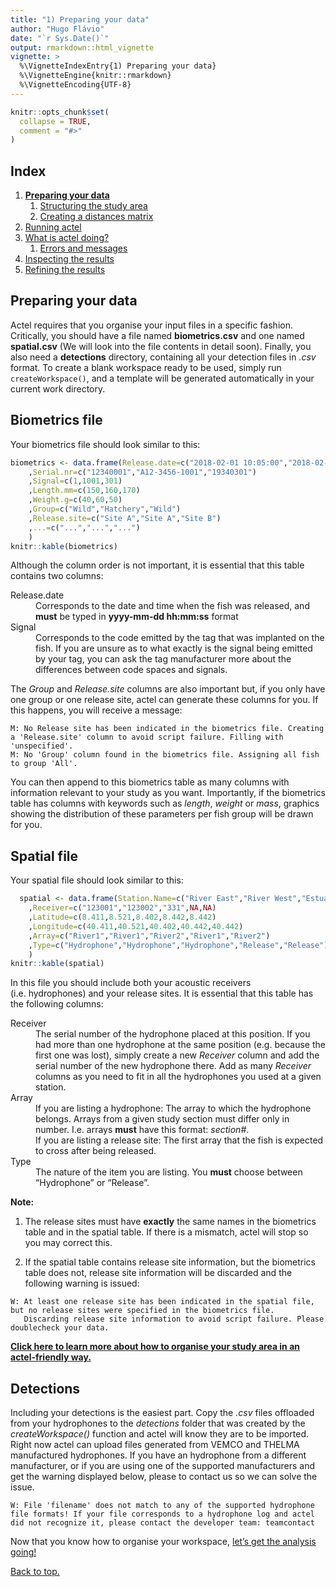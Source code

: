 ```yaml
---
title: "1) Preparing your data"
author: "Hugo Flávio"
date: "`r Sys.Date()`"
output: rmarkdown::html_vignette
vignette: >
  %\VignetteIndexEntry{1) Preparing your data}
  %\VignetteEngine{knitr::rmarkdown}
  %\VignetteEncoding{UTF-8}
---
```


```r
knitr::opts_chunk$set(
  collapse = TRUE,
  comment = "#>"
)
```

## Index

1. [**Preparing your data**](1.0.workspace_requirements.html)
    1. [Structuring the study area](1.1.study_area.html)
    1. [Creating a distances matrix](1.2.distances_matrix.html)
1. [Running actel](2.0.running_analysis.html)
1. [What is actel doing?](3.0.the_sorting_process.html)
    1. [Errors and messages](3.1.messages.html)
1. [Inspecting the results](4.inspecting_results.html)
1. [Refining the results](5.refining_results.html)

## Preparing your data

Actel requires that you organise your input files in a specific fashion. Critically, you should have a file named **biometrics.csv** and one named **spatial.csv** (We will look into the file contents in detail soon). Finally, you also need a **detections** directory, containing all your detection files in *.csv*  format. To create a blank workspace ready to be used, simply run `createWorkspace()`, and a template will be generated automatically in your current work directory.

## Biometrics file

Your biometrics file should look similar to this:

```r
biometrics <- data.frame(Release.date=c("2018-02-01 10:05:00","2018-02-01 10:10:00","2018-02-01 10:15:00")
    ,Serial.nr=c("12340001","A12-3456-1001","19340301")
    ,Signal=c(1,1001,301)
    ,Length.mm=c(150,160,170)
    ,Weight.g=c(40,60,50)
    ,Group=c("Wild","Hatchery","Wild")
    ,Release.site=c("Site A","Site A","Site B")
    ,...=c("...","...","...")
    )
knitr::kable(biometrics)
```

Although the column order is not important, it is essential that this table contains two columns:

Release.date
  :  Corresponds to the date and time when the fish was released, and **must** be typed in **yyyy-mm-dd hh:mm:ss** format

Signal 
  : Corresponds to the code emitted by the tag that was implanted on the fish. If you are unsure as to what exactly is the signal being emitted by your tag, you can ask the tag manufacturer more about the differences between code spaces and signals.

The *Group* and *Release.site* columns are also important but, if you only have one group or one release site, actel can generate these columns for you. If this happens, you will receive a message:

```
M: No Release site has been indicated in the biometrics file. Creating a 'Release.site' column to avoid script failure. Filling with 'unspecified'.
M: No 'Group' column found in the biometrics file. Assigning all fish to group 'All'.
```

You can then append to this biometrics table as many columns with information relevant to your study as you want. Importantly, if the biometrics table has columns with keywords such as *length*, *weight* or *mass*, graphics showing the distribution of these parameters per fish group will be drawn for you.

## Spatial file

Your spatial file should look similar to this:

```r
  spatial <- data.frame(Station.Name=c("River East","River West","Estuary","Site A","Site B")
    ,Receiver=c("123001","123002","331",NA,NA)
    ,Latitude=c(8.411,8.521,8.402,8.442,8.442)
    ,Longitude=c(40.411,40.521,40.402,40.442,40.442)
    ,Array=c("River1","River1","River2","River1","River2")
    ,Type=c("Hydrophone","Hydrophone","Hydrophone","Release","Release")
    )
knitr::kable(spatial)
```

In this file you should include both your acoustic receivers (i.e. hydrophones) and your release sites. It is essential that this table has the following columns:

Receiver
  : The serial number of the hydrophone placed at this position. If you had more than one hydrophone at the same position (e.g. because the first one was lost), simply create a new *Receiver* column and add the serial number of the new hydrophone there. Add as many *Receiver* columns as you need to fit in all the hydrophones you used at a given station.

Array
  : If you are listing a hydrophone: The array to which the hydrophone belongs. Arrays from a given study section must differ only in number. I.e. arrays **must** have this format: *section#*.
  : If you are listing a release site: The first array that the fish is expected to cross after being released.

Type
  : The nature of the item you are listing. You **must** choose between "Hydrophone" or "Release".

**Note:**
  
  1. The release sites must have **exactly** the same names in the biometrics table and in the spatial table. If there is a mismatch, actel will stop so you may correct this.
  
  1. If the spatial table contains release site information, but the biometrics table does not, release site information will be discarded and the following warning is issued:
    
```
W: At least one release site has been indicated in the spatial file, but no release sites were specified in the biometrics file.
   Discarding release site information to avoid script failure. Please doublecheck your data.
```

**[Click here to learn more about how to organise your study area in an actel-friendly way.](1.1.study_area.html)**

## Detections

Including your detections is the easiest part. Copy the *.csv* files offloaded from your hydrophones to the *detections* folder that was created by the *createWorkspace()* function and actel will know they are to be imported. Right now actel can upload files generated from VEMCO and THELMA manufactured hydrophones. If you have an hydrophone from a different manufacturer, or if you are using one of the supported manufacturers and get the warning displayed below, please to contact us so we can solve the issue.

```
W: File 'filename' does not match to any of the supported hydrophone file formats! If your file corresponds to a hydrophone log and actel did not recognize it, please contact the developer team: teamcontact
```

Now that you know how to organise your workspace, [let's get the analysis going!](2.0.running_analysis.html)

[Back to top.](#)